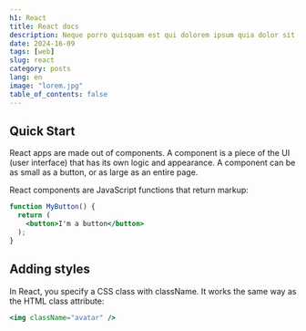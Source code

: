 ```yaml
---
h1: React
title: React docs
description: Neque porro quisquam est qui dolorem ipsum quia dolor sit amet, consectetur, adipisci velit...
date: 2024-16-09
tags: [web]
slug: react
category: posts
lang: en
image: "lorem.jpg"
table_of_contents: false
---
```


## Quick Start

React apps are made out of components. A component is a piece of the UI (user interface) that has its own logic and appearance. A component can be as small as a button, or as large as an entire page.

React components are JavaScript functions that return markup:

```jsx
function MyButton() {
  return (
    <button>I'm a button</button>
  );
}
```

## Adding styles

In React, you specify a CSS class with className. It works the same way as the HTML class attribute:

```jsx
<img className="avatar" />
```
